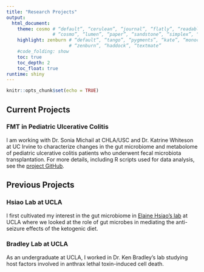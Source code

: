 ```yaml
---
title: "Research Projects"
output:
  html_document:
    theme: cosmo # “default”, “cerulean”, “journal”, “flatly”, “readable”, “spacelab”, “united”,
                 # “cosmo”, “lumen”, “paper”, “sandstone”, “simplex”, “yeti”
    highlight: zenburn # “default”, “tango”, “pygments”, “kate”, “monochrome”, “espresso”,
                       # “zenburn”, “haddock”, “textmate”
    #code_folding: show
    toc: true
    toc_depth: 2
    toc_float: true
runtime: shiny
---
```


```r
knitr::opts_chunk$set(echo = TRUE)
```
## Current Projects
### FMT in Pediatric Ulcerative Colitis

I am working with Dr. Sonia Michail at CHLA/USC and Dr. Katrine Whiteson at UC Irvine to characterize changes in the gut microbiome and metabolome of pediatric ulcerative colitis patients who underwent fecal microbiota transplantation. For more details, including R scripts used for data analysis, see the [project GitHub](https://github.com/djnusbaum/UC-FMT-Omics){target="_blank"}.

## Previous Projects
### Hsiao Lab at UCLA

I first cultivated my interest in the gut microbiome in [Elaine Hsiao's lab](https://hsiao.science){target="_blank"} at UCLA where we looked at the role of gut microbes in mediating the anti-seizure effects of the ketogenic diet.

### Bradley Lab at UCLA

As an undergraduate at UCLA, I worked in Dr. Ken Bradley's lab studying host factors involved in anthrax lethal toxin-induced cell death.